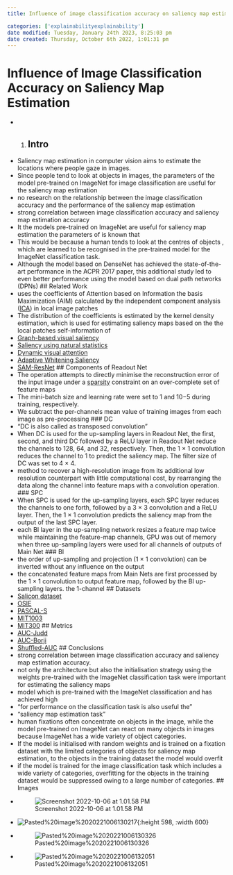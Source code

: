 ```yaml
---
title: Influence of image classification accuracy on saliency map estimation

categories: ['explainabilityexplainability']
date modified: Tuesday, January 24th 2023, 8:25:03 pm
date created: Thursday, October 6th 2022, 1:01:31 pm
---
```


# Influence of Image Classification Accuracy on Saliency Map Estimation
- @oyamaInfluenceImageClassification2018.
## Intro
- Saliency map estimation in computer vision aims to estimate the locations where people gaze in images.
- Since people tend to look at objects in images, the parameters of the model pre-trained on ImageNet for image classification are useful for the saliency map estimation
- no research on the relationship between the image classification accuracy and the performance of the saliency map estimation
- strong correlation between image classification accuracy and saliency map estimation accuracy
- It the models pre-trained on ImageNet are useful for saliency map estimation the parameters of is known that
- This would be because a human tends to look at the centres of objects , which are learned to be recognised in the pre-trained model for the ImageNet classification task.
- Although the model based on DenseNet has achieved the state-of-the-art performance in the ACPR 2017 paper, this additional study led to even better performance using the model based on dual path networks (DPNs)
## Related Work
- uses the coefficients of Attention based on Information the basis Maximization (AIM) calculated by the independent component analysis ([ICA](ICA.qmd)) in local image patches
- The distribution of the coefficients is estimated by the kernel density estimation, which is used for estimating saliency maps based on the the local patches self-information of
- [Graph-based visual saliency](Graph-based%20visual%20saliency.qmd)
- [Saliency using natural statistics](Saliency%20using%20natural%20statistics.qmd)
- [Dynamic visual attention](Dynamic%20visual%20attention.qmd)
- [Adaptive Whitening Saliency](Adaptive%20Whitening%20Saliency.qmd)
- [SAM-ResNet](SAM-ResNet.qmd)
## Components of Readout Net
- The operation attempts to directly minimise the reconstruction error of the input image under a [sparsity](sparsity.qmd) constraint on an over-complete set of feature maps
- The mini-batch size and learning rate were set to 1 and 10−5 during training, respectively.
- We subtract the per-channels mean value of training images from each image as pre-processing
### DC
- "DC is also called as transposed convolution"
- When DC is used for the up-sampling layers in Readout Net, the first, second, and third DC followed by a ReLU layer in Readout Net reduce the channels to 128, 64, and 32, respectively. Then, the 1 × 1 convolution reduces the channel to 1 to predict the saliency map. The filter size of DC was set to 4 × 4.
- method to recover a high-resolution image from its additional low resolution counterpart with little computational cost, by rearranging the data along the channel into feature maps with a convolution operation.
### SPC
- When SPC is used for the up-sampling layers, each SPC layer reduces the channels to one forth, followed by a 3 × 3 convolution and a ReLU layer. Then, the 1 × 1 convolution predicts the saliency map from the output of the last SPC layer.
- each BI layer in the up-sampling network resizes a feature map twice while maintaining the feature-map channels, GPU was out of memory when three up-sampling layers were used for all channels of outputs of Main Net
### BI
- the order of up-sampling and projection (1 × 1 convolution) can be inverted without any influence on the output
- the concatenated feature maps from Main Nets are first processed by the 1 × 1 convolution to output feature map, followed by the BI up-sampling layers. the 1-channel
## Datasets
- [Salicon dataset](Salicon%20dataset.qmd)
- [OSIE](OSIE.qmd)
- [PASCAL-S](PASCAL-S.qmd)
- [MIT1003](MIT1003.qmd)
- [MIT300](MIT300.qmd)
## Metrics
- [AUC-Judd](AUC-Judd.qmd)
- [AUC-Borji](AUC-Borji.qmd)
- [Shuffled-AUC](Shuffled-AUC.qmd)
## Conclusions
- strong correlation between image classification accuracy and saliency map estimation accuracy.
- not only the architecture but also the initialisation strategy using the weights pre-trained with the ImageNet classification task were important for estimating the saliency maps
- model which is pre-trained with the ImageNet classification and has achieved high
- "for performance on the classification task is also useful the"
- "saliency map estimation task"
- human fixations often concentrate on objects in the image, while the model pre-trained on ImageNet can react on many objects in images because ImageNet has a wide variety of object categories.
- If the model is initialised with random weights and is trained on a fixation dataset with the limited categories of objects for saliency map estimation, to the objects in the training dataset the model would overfit
- if the model is trained for the image classification task which includes a wide variety of categories, overfitting for the objects in the training dataset would be suppressed owing to a large number of categories.
## Images
- ![Screenshot 2022-10-06 at 1.01.58 PM](images/Screenshot%202022-10-06%20at%201.01.58%20PM.png)
- ![Pasted%20image%2020221006130217](images/Pasted%20image%2020221006130217.png){:height 598, :width 600}
- ![Pasted%20image%2020221006130326](images/Pasted%20image%2020221006130326.png)
- ![Pasted%20image%2020221006132051](images/Pasted%20image%2020221006132051.png)



